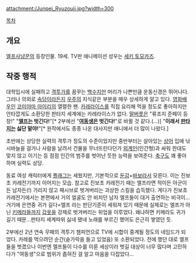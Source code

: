 attachment:/Junpei_Ryuzouji.jpg?width=300

[[목차]]

== 개요 ==
[[엘프사냥꾼]]의 등장인물. 19세. TV판 애니메이션 성우는 [[세키 토모카즈]].

== 작중 행적 ==
대학입시에 실패하고 [[격투가]]를 꿈꾸는 [[백수]]지만 머리가 나쁜만큼 운동신경은 뛰어나다. 그러나 의외로 [[속담]]이라든지 [[우주]]의 지식같은 부분을 매우 상세하게 알고 있다. [[영화배우]]인 [[코미야마 아이리]]의 열렬한 팬. [[카레라이스]]를 직접 요리해 먹을 정도로 좋아하지만 안타깝게도 소환당한 판타지 세계에는 카레라이스가 없다. [[말버릇]]은 "류조지 준페이 등장!" "'''[[엘프]]는 벗긴다!'''"[* 2부에선 "'''[[여동생]]은 벗긴다!'''"로 바뀔 것 같다.(...)] "'''이래서 [[판타지]]는 싫단 말야!'''"[* 원작에서도 종종 나온 대사지만 애니에서 더 많이 나왔다.]

초반에는 상당한 실력의 격투가 정도의 수준이었지만 중반부터는 살아있는 [[상어]] 입에 낚시바늘을 걸거나 사람을 날려서 건물을 무너뜨린다던가 [[외계인]](인간형)과 싸워 한대도 맞지 않고 이기는 등 점점 인간의 범주를 벗어난 듯한 능력을 보여준다. [[축구]]도 꽤 좋아하며 실력도 상당.

동료 여성 캐릭터에게 [[플래그]]는 세웠지만, 기본적으로 [[둔감]]+[[바보]]라서 모른다. 이는 진보초 카레전기까지 이어지는 모습. 참고로 진보초 카레전기 때는 엘프라면 적이든 아군이든 남자든(!) 가리지 않고 패시브로 벗겨버리는 괴상한 스킬을 습득했다. 게다가 진보초 카레전기에서는 본편에서 거의 얼굴도 안 비치던 남자 엘프들이 대거 출연하는 비극이…거기에 은연중 귀가 길다=엘프 라는 판단기준이 세워져 있기 때문에 실제로는 엘프가 아닌 [[키메라]]들까지 [[갑옷]]을 강제로 벗겨버리는 위업을 이루었다. 왜냐하면 키메라도 귀가 길기 때문…판타지 세계따위 싫네 됐네 노래를 부르긴 했어도 은근히 쌓였던 듯.

2부에선 2년 연속 무패의 격투기 챔피언으로 TV에 시합이 중계될 정도의 네임드가 되었다. 카레를 먹으려던 순간(숟가락을 들고 있었음) 또 소환되었다. 전에 했던 대로 엘프들을 벗겼으나 이번엔 엘프들이 다수를 이룬 세상이라 벗길 대상이 너무 많다며 고민하다가 "여동생"으로 범위가 좁혀진 걸 알고 마음을 다잡았다...
